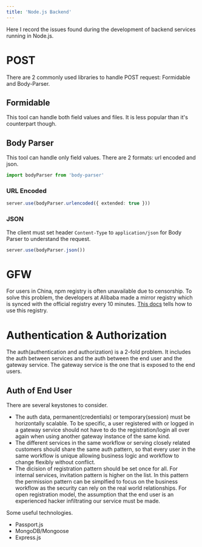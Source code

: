 ```yaml
---
title: 'Node.js Backend'
---
```


Here I record the issues found during the development of backend services running in Node.js.

# POST

There are 2 commonly used libraries to handle POST request: Formidable and Body-Parser.

## Formidable

This tool can handle both field values and files. It is less popular than it's counterpart though.

## Body Parser

This tool can handle only field values. There are 2 formats: url encoded and json.

```typescript
import bodyParser from 'body-parser'
```

### URL Encoded

```typescript
server.use(bodyParser.urlencoded({ extended: true }))
```

### JSON

The client must set header `Content-Type` to `application/json` for Body Parser to understand the request.

```typescript
server.use(bodyParser.json())
```

# GFW

For users in China, npm registry is often unavailable due to censorship. To solve this problem, the developers at Alibaba made a mirror registry which is synced with the official registry every 10 minutes. [This docs](https://developer.aliyun.com/mirror/NPM?from=tnpm) tells how to use this registry.

# Authentication & Authorization

The auth(authentication and authorization) is a 2-fold problem. It includes the auth between services and the auth between the end user and the gateway service. The gateway service is the one that is exposed to the end users.

## Auth of End User

There are several keystones to consider.

- The auth data, permanent(credentials) or temporary(session) must be horizontally scalable. To be specific, a user registered with or logged in a gateway service should not have to do the registration/login all over again when using another gateway instance of the same kind.
- The different services in the same workflow or serving closely related customers should share the same auth pattern, so that every user in the same workflow is unique allowing business logic and workflow to change flexibly without conflict.
- The dicision of registration pattern should be set once for all. For internal services, invitation pattern is higher on the list. In this pattern the permission pattern can be simplfied to focus on the business workflow as the security can rely on the real world relationships. For open registration model, the assumption that the end user is an experienced hacker infiltrating our service must be made.

Some useful technologies.

- Passport.js
- MongoDB/Mongoose
- Express.js
